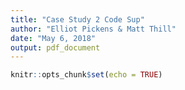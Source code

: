 ```yaml
---
title: "Case Study 2 Code Sup"
author: "Elliot Pickens & Matt Thill"
date: "May 6, 2018"
output: pdf_document
---
```


```r
knitr::opts_chunk$set(echo = TRUE)
```
